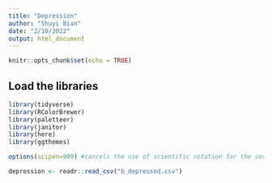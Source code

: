 ```yaml
---
title: "Depression"
author: "Shuyi Bian"
date: "2/10/2022"
output: html_document
---
```


```r
knitr::opts_chunk$set(echo = TRUE)
```

## Load the libraries
```r
library(tidyverse)
library(RColorBrewer)
library(paletteer)
library(janitor)
library(here)
library(ggthemes)
```

```r
options(scipen=999) #cancels the use of scientific notation for the session
```

```r
depression <- readr::read_csv("b_depressed.csv")
```

